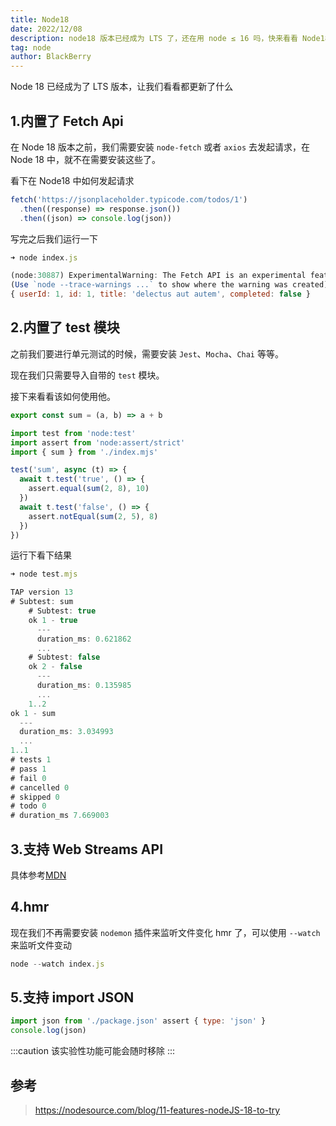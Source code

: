 ```yaml
---
title: Node18
date: 2022/12/08
description: node18 版本已经成为 LTS 了，还在用 node ≤ 16 吗，快来看看 Node18 更新了什么
tag: node
author: BlackBerry
---
```


Node 18 已经成为了 LTS 版本，让我们看看都更新了什么

## 1.内置了 Fetch Api

在 Node 18 版本之前，我们需要安装 `node-fetch` 或者 `axios` 去发起请求，在 Node 18 中，就不在需要安装这些了。

看下在 Node18 中如何发起请求

```js title="index.js"
fetch('https://jsonplaceholder.typicode.com/todos/1')
  .then((response) => response.json())
  .then((json) => console.log(json))
```

写完之后我们运行一下

```js
➜ node index.js

(node:30887) ExperimentalWarning: The Fetch API is an experimental feature. This feature could change at any time
(Use `node --trace-warnings ...` to show where the warning was created)
{ userId: 1, id: 1, title: 'delectus aut autem', completed: false }
```

## 2.内置了 test 模块

之前我们要进行单元测试的时候，需要安装 `Jest`、`Mocha`、`Chai` 等等。

现在我们只需要导入自带的 `test` 模块。

接下来看看该如何使用他。

```js title="index.mjs"
export const sum = (a, b) => a + b
```

```js title="test.mjs"
import test from 'node:test'
import assert from 'node:assert/strict'
import { sum } from './index.mjs'

test('sum', async (t) => {
  await t.test('true', () => {
    assert.equal(sum(2, 8), 10)
  })
  await t.test('false', () => {
    assert.notEqual(sum(2, 5), 8)
  })
})
```

运行下看下结果

```js
➜ node test.mjs

TAP version 13
# Subtest: sum
    # Subtest: true
    ok 1 - true
      ---
      duration_ms: 0.621862
      ...
    # Subtest: false
    ok 2 - false
      ---
      duration_ms: 0.135985
      ...
    1..2
ok 1 - sum
  ---
  duration_ms: 3.034993
  ...
1..1
# tests 1
# pass 1
# fail 0
# cancelled 0
# skipped 0
# todo 0
# duration_ms 7.669003
```

## 3.支持 Web Streams API

具体参考[MDN](https://developer.mozilla.org/en-US/docs/Web/API/Streams_API)

## 4.hmr

现在我们不再需要安装 `nodemon` 插件来监听文件变化 hmr 了，可以使用 `--watch` 来监听文件变动

```js
node --watch index.js
```

## 5.支持 import JSON

```js
import json from './package.json' assert { type: 'json' }
console.log(json)
```

:::caution
该实验性功能可能会随时移除
:::

## 参考

> https://nodesource.com/blog/11-features-nodeJS-18-to-try
